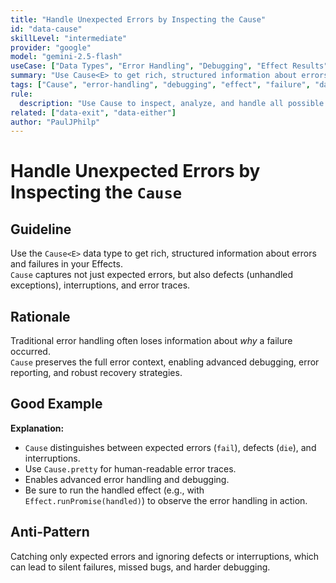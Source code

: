```yaml
---
title: "Handle Unexpected Errors by Inspecting the Cause"
id: "data-cause"
skillLevel: "intermediate"
provider: "google"
model: "gemini-2.5-flash"
useCase: ["Data Types", "Error Handling", "Debugging", "Effect Results"]
summary: "Use Cause<E> to get rich, structured information about errors and failures, including defects, interruptions, and error traces."
tags: ["Cause", "error-handling", "debugging", "effect", "failure", "data-type"]
rule:
  description: "Use Cause to inspect, analyze, and handle all possible failure modes of an Effect, including expected errors, defects, and interruptions."
related: ["data-exit", "data-either"]
author: "PaulJPhilp"
---
```


# Handle Unexpected Errors by Inspecting the `Cause`

## Guideline

Use the `Cause<E>` data type to get rich, structured information about errors and failures in your Effects.  
`Cause` captures not just expected errors, but also defects (unhandled exceptions), interruptions, and error traces.

## Rationale

Traditional error handling often loses information about *why* a failure occurred.  
`Cause` preserves the full error context, enabling advanced debugging, error reporting, and robust recovery strategies.

## Good Example

<Example path="./src/data-cause.ts" />

**Explanation:**  
- `Cause` distinguishes between expected errors (`fail`), defects (`die`), and interruptions.
- Use `Cause.pretty` for human-readable error traces.
- Enables advanced error handling and debugging.
- Be sure to run the handled effect (e.g., with `Effect.runPromise(handled)`) to observe the error handling in action.

## Anti-Pattern

Catching only expected errors and ignoring defects or interruptions, which can lead to silent failures, missed bugs, and harder debugging.